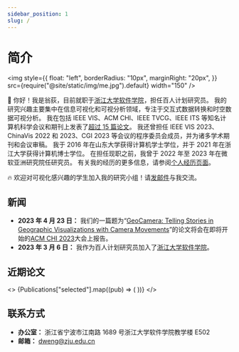 ```yaml
---
sidebar_position: 1
slug: /
---
```



# 简介

<img
  style={{
    float: "left",
    borderRadius: "10px",
    marginRight: "20px",
  }}
  src={require("@site/static/img/me.jpg").default}
  width="150"
/>

👋 你好！我是翁荻，目前就职于[浙江大学软件学院](http://www.cst.zju.edu.cn)，担任百人计划研究员。
我的研究兴趣主要集中在信息可视化和可视分析领域，专注于交互式数据转换和时空数据可视分析。
我在包括 IEEE VIS、ACM CHI、IEEE TVCG、IEEE ITS 等知名计算机科学会议和期刊上发表了[超过 15 篇论文](./Publications)。
我还曾担任 IEEE VIS 2023、ChinaVis 2022 和 2023、CGI 2023 等会议的程序委员会成员，并为诸多学术期刊和会议审稿。
我于 2016 年在山东大学获得计算机学士学位，并于 2021 年在浙江大学获得计算机博士学位。
在担任现职之前，我曾于 2022 年至 2023 年在微软亚洲研究院任研究员。
有关我的经历的更多信息，请参阅[个人经历页面](./experience)。

🔥 欢迎对可视化感兴趣的学生加入我的研究小组！请[发邮件](mailto:dweng@zju.edu.cn)与我交流。

## 新闻

- **2023 年 4 月 23 日：** 我们的一篇题为“[GeoCamera: Telling Stories in Geographic Visualizations with Camera Movements](https://dl.acm.org/doi/10.1145/3544548.3581470)”的论文将会在即将开始的[ACM CHI 2023](https://chi2023.acm.org/)大会上报告。
- **2023 年 3 月 6 日：** 我作为百人计划研究员加入了[浙江大学软件学院](http://www.cst.zju.edu.cn/cstenglish/main.htm)。

## 近期论文

<>
  {Publications["selected"].map((pub) => (
    <Publication
      image={pub.image}
      authors={pub.authors}
      title={pub.title}
      venue={pub.venue}
      doi={pub.doi}
      key={pub.doi}
      abstract={pub.abstract}
    />
  ))}
</>

## 联系方式

- **办公室：** 浙江省宁波市江南路 1689 号浙江大学软件学院教学楼 E502
- **邮箱：** dweng@zju.edu.cn
